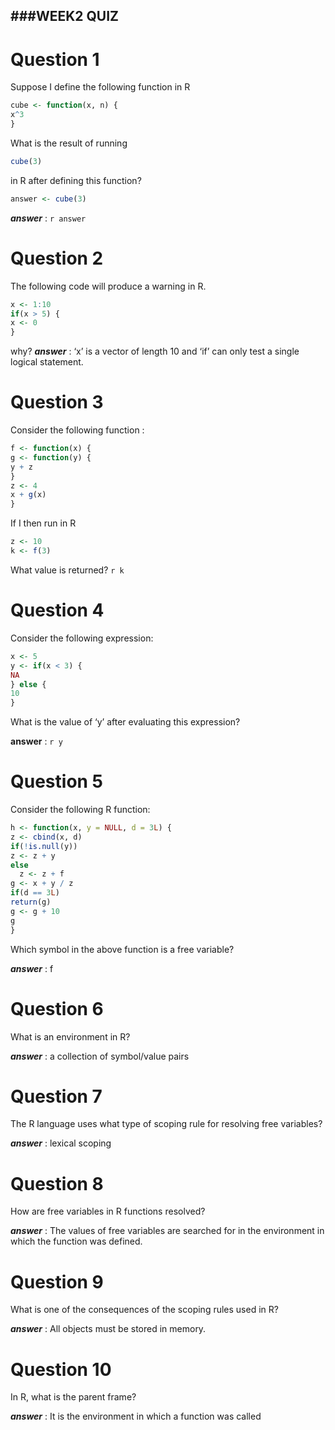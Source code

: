 ###WEEK2 QUIZ
-------------

**Question 1**
============
Suppose I define the following function in R

```r
cube <- function(x, n) {
x^3
}  
```

What is the result of running 
```r
cube(3)
```
in R after defining this function?

```r
answer <- cube(3)
```

***answer*** : `r answer`

**Question 2**
=============
The following code will produce a warning in R.
```r
x <- 1:10
if(x > 5) {
x <- 0
}
```

why?
***answer*** : 'x' is a vector of length 10 and 'if' can only test a single
logical statement.

**Question 3**
============
Consider the following function :
```r
f <- function(x) {
g <- function(y) {
y + z
}
z <- 4
x + g(x)
}
```

If I then run in R
```r
z <- 10
k <- f(3)
```
What value is returned? `r k`

**Question 4**
============

Consider the following expression:
```r
x <- 5
y <- if(x < 3) {
NA
} else {
10
}
```
What is the value of 'y' after evaluating this expression?

**answer** : `r y`

**Question 5**
============
Consider the following R function:
```r
h <- function(x, y = NULL, d = 3L) {
z <- cbind(x, d)
if(!is.null(y))
z <- z + y
else
  z <- z + f
g <- x + y / z
if(d == 3L)
return(g)
g <- g + 10
g
}
```
Which symbol in the above function is a free variable?

***answer*** : f

**Question 6**
=============
What is an environment in R?

***answer*** : a collection of symbol/value pairs

**Question 7**
=============
The R language uses what type of scoping rule for resolving free variables?

***answer*** : lexical scoping

**Question 8**
=============
How are free variables in R functions resolved?

***answer*** : The values of free variables are searched for in the
               environment in which the function was defined.
               
**Question 9**
============
What is one of the consequences of the scoping rules used in R?

***answer*** : All objects must be stored in memory.

**Question 10**
=============
In R, what is the parent frame?

***answer*** : It is the environment in which a function was called
